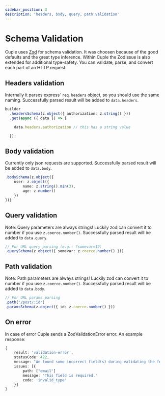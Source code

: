 ```yaml
---
sidebar_position: 3
description: 'headers, body, query, path validation'
---
```


# Schema Validation

Cuple uses [Zod](https://zod.dev/) for schema validation.
It was choosen because of the good defaults and the great type inference.
Within Cuple the ZodIssue is also extended for additional type-safety.
You can validate, parse, and convert each part of an HTTP request.

## Headers validation

Internally it parses express' `req.headers` object, so you should use the same naming.
Successfully parsed result will be added to `data.headers`.

```ts
builder
  .headersSchema(z.object({ authorization: z.string() }))
  .get(async ({ data }) => {

    data.headers.authorization // this has a string value

  });
```

## Body validation

Currently only json requests are supported.
Successfully parsed result will be added to `data.body`.

```ts
.bodySchema(z.object({
    user: z.object({
        name: z.string().min(3),
        age: z.number()
    })
}))
```

## Query validation

Note: Query parameters are always strings!
Luckily zod can convert it to number if you use `z.coerce.number()`.
Successfully parsed result will be added to `data.query`.

```ts
// For URL query parsing (e.g.: ?somevar=12)
.querySchema(z.object({ somevar: z.coerce.number() }))
```

## Path validation

Note: Path parameters are always strings!
Luckily zod can convert it to number if you use `z.coerce.number()`.
Successfully parsed result will be added to `data.body`.

```ts
// For URL params parsing
.path("/post/:id")
.paramsSchema(z.object({ id: z.coerce.number() }))
```

## On error

In case of error Cuple sends a ZodValidationError error.
An example response:
```ts
{
    result: 'validation-error',
    statusCode: 422,
    message: "We found some incorrect field(s) during validating the form.",
    issues: [{
        path: ["email"]
        message: 'This field is required.'
        code: 'invalid_type'
    }]
}
```